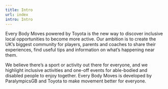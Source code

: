 ```yaml
---
title: Intro
url: index
intro: Intro
---
```


Every Body Moves powered by Toyota is the new way to discover inclusive local opportunities to become more active. Our ambition is to create the UK’s biggest community for players, parents and coaches to share their experiences, find useful tips and information on what’s happening near them.

We believe there’s a sport or activity out there for everyone, and we highlight inclusive activities and one-off events for able-bodied and disabled people to enjoy together. Every Body Moves is developed by ParalympicsGB and Toyota to make movement better for everyone.